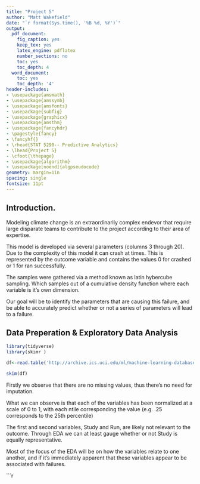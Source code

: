 ```yaml
---
title: "Project 5"
author: "Matt Wakefield"
date: "`r format(Sys.time(), '%B %d, %Y')`"
output:
  pdf_document:
    fig_caption: yes
    keep_tex: yes
    latex_engine: pdflatex
    number_sections: no
    toc: yes
    toc_depth: 4
  word_document:
    toc: yes
    toc_depth: '4'
header-includes:
- \usepackage{amsmath}
- \usepackage{amssymb}
- \usepackage{amsfonts}
- \usepackage{subfig}
- \usepackage{graphicx}
- \usepackage{amsthm}
- \usepackage{fancyhdr}
- \pagestyle{fancy}
- \fancyhf{}
- \rhead{STAT 5290-- Predictive Analytics}
- \lhead{Project 5}
- \cfoot{\thepage}
- \usepackage{algorithm}
- \usepackage[noend]{algpseudocode}
geometry: margin=1in
spacing: single
fontsize: 11pt
---
```


## Introduction.

Modeling climate change is an extraordinarily complex endevor that require large disparate teams to contribute to the project according to their area of expertise. 

This model is developed via several parameters (columns 3 through 20). Due to the complexity of this model it can crash at times. This is represented by the outcome variable and contains the values 0 for crashed or 1 for ran successfully. 

The samples were gathered via a method known as latin hybercube sampling. Which samples out of a cumulative density function where each variable is it's own dimension. 

Our goal will be to identify the parameters that are causing this failure, and be able to accurately predict whether or not a series of parameters will lead to a failure. 


## Data Preperation & Exploratory Data Analysis


```r
library(tidyverse)
library(skimr )


```



```r

df<-read.table('http://archive.ics.uci.edu/ml/machine-learning-databases/00252/pop_failures.dat', header = TRUE)

skim(df)


```
Firstly we observe that there are no missing values, thus there's no need for imputation.

What we can observe is that each of the variables has been normalized at a scale of 0 to 1, with each ntile corresponding the value (e.g. .25 corresponds to the 25th percentile)

The first and second variables, Study and Run, are likely not relevant to the outcome. Through EDA we can at least gauge whether or not Study is equally representative. 

Most of the focus of the EDA will be on how the variables relate to one another, and if it's immediately apparent that these variables appear to be associated with failures. 

```{r]}

